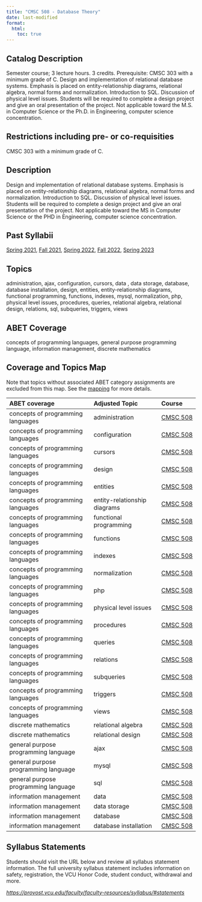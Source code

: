 ```yaml
---
title: "CMSC 508 - Database Theory"
date: last-modified
format:
  html:
    toc: true
---
```


## Catalog Description

Semester course; 3 lecture hours. 3 credits. Prerequisite: CMSC 303 with a minimum grade of C. Design and implementation of relational database systems. Emphasis is placed on entity-relationship diagrams, relational algebra, normal forms and normalization. Introduction to SQL. Discussion of physical level issues. Students will be required to complete a design project and give an oral presentation of the project. Not applicable toward the M.S. in Computer Science or the Ph.D. in Engineering, computer science concentration.


## Restrictions including pre- or co-requisities
 
CMSC 303 with a minimum grade of C.

## Description

Design and implementation of relational database systems. Emphasis is placed on entity-relationship diagrams, relational algebra, normal forms and normalization. Introduction to SQL. Discussion of physical level issues. Students will be required to complete a design project and give an oral presentation of the project. Not applicable toward the MS in Computer Science or the PHD in Engineering, computer science concentration.

## Past Syllabii

<a href='./202120/CMSC_508_Syllabus_Spring_2021.pdf'>Spring 2021</a>, <a href='./202210/CMSC_508_Syllabus_Fall_2021.pdf'>Fall 2021</a>, <a href='./202220/CMSC_508_Syllabus_Spring_2022.pdf'>Spring 2022</a>, <a href='./202310/CMSC_508_Syllabus_Fall_2022.pdf'>Fall 2022</a>, <a href='./202320/CMSC_508_Syllabus_Spring_2023.pdf'>Spring 2023</a>

## Topics

administration, ajax, configuration, cursors, data , data storage, database, database installation, design, entities, entity-relationship diagrams, functional programming, functions, indexes, mysql, normalization, php, physical level issues, procedures, queries, relational algebra, relational design, relations, sql, subqueries, triggers, views

## ABET Coverage

concepts of programming languages, general purpose programming language, information management, discrete mathematics

## Coverage and Topics Map

Note that topics without associated ABET category assignments are excluded from this map.  See the [mapping](https://docs.google.com/spreadsheets/d/1qrN3L7eRLsM-aVMHYaLQN-FMYtrTJf0_h6dLKlUdPkk/edit#gid=338318647) for more details.

ABET coverage                         Adjusted Topic                Course
------------------------------------  ----------------------------  ----------------------------------
concepts of programming languages     administration                <a href='CMSC508.qmd'>CMSC 508</a>
concepts of programming languages     configuration                 <a href='CMSC508.qmd'>CMSC 508</a>
concepts of programming languages     cursors                       <a href='CMSC508.qmd'>CMSC 508</a>
concepts of programming languages     design                        <a href='CMSC508.qmd'>CMSC 508</a>
concepts of programming languages     entities                      <a href='CMSC508.qmd'>CMSC 508</a>
concepts of programming languages     entity-relationship diagrams  <a href='CMSC508.qmd'>CMSC 508</a>
concepts of programming languages     functional programming        <a href='CMSC508.qmd'>CMSC 508</a>
concepts of programming languages     functions                     <a href='CMSC508.qmd'>CMSC 508</a>
concepts of programming languages     indexes                       <a href='CMSC508.qmd'>CMSC 508</a>
concepts of programming languages     normalization                 <a href='CMSC508.qmd'>CMSC 508</a>
concepts of programming languages     php                           <a href='CMSC508.qmd'>CMSC 508</a>
concepts of programming languages     physical level issues         <a href='CMSC508.qmd'>CMSC 508</a>
concepts of programming languages     procedures                    <a href='CMSC508.qmd'>CMSC 508</a>
concepts of programming languages     queries                       <a href='CMSC508.qmd'>CMSC 508</a>
concepts of programming languages     relations                     <a href='CMSC508.qmd'>CMSC 508</a>
concepts of programming languages     subqueries                    <a href='CMSC508.qmd'>CMSC 508</a>
concepts of programming languages     triggers                      <a href='CMSC508.qmd'>CMSC 508</a>
concepts of programming languages     views                         <a href='CMSC508.qmd'>CMSC 508</a>
discrete mathematics                  relational algebra            <a href='CMSC508.qmd'>CMSC 508</a>
discrete mathematics                  relational design             <a href='CMSC508.qmd'>CMSC 508</a>
general purpose programming language  ajax                          <a href='CMSC508.qmd'>CMSC 508</a>
general purpose programming language  mysql                         <a href='CMSC508.qmd'>CMSC 508</a>
general purpose programming language  sql                           <a href='CMSC508.qmd'>CMSC 508</a>
information management                data                          <a href='CMSC508.qmd'>CMSC 508</a>
information management                data storage                  <a href='CMSC508.qmd'>CMSC 508</a>
information management                database                      <a href='CMSC508.qmd'>CMSC 508</a>
information management                database installation         <a href='CMSC508.qmd'>CMSC 508</a>


## Syllabus Statements

Students should visit the URL below and review all syllabus statement information. The full university syllabus statement includes information on safety, registration, the VCU Honor Code, student conduct, withdrawal and more.

*<https://provost.vcu.edu/faculty/faculty-resources/syllabus/#statements>*



